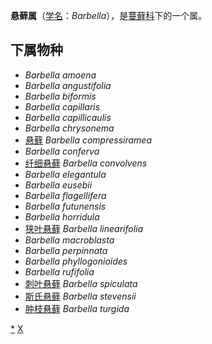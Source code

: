 {{Automatic Taxobox
| taxon = Barbella
| authority = 
}}

'''悬藓属'''（[[学名|学名]]：''Barbella''），是[[蔓藓科|蔓藓科]]下的一个属。

==下属物种==
* ''Barbella amoena''
* ''Barbella angustifolia''
* ''Barbella biformis''
* ''Barbella capillaris''
* ''Barbella capillicaulis''
* ''Barbella chrysonema''
* [[悬藓|悬藓]] ''Barbella compressiramea''
* ''Barbella conferva''
* [[纤细悬藓|纤细悬藓]] ''Barbella convolvens''
* ''Barbella elegantula''
* ''Barbella eusebii''
* ''Barbella flagellifera''
* ''Barbella futunensis''
* ''Barbella horridula''
* [[狭叶悬藓|狭叶悬藓]] ''Barbella linearifolia''
* ''Barbella macroblasta''
* ''Barbella perpinnata''
* ''Barbella phyllogonioides''
* ''Barbella rufifolia''
* [[刺叶悬藓|刺叶悬藓]] ''Barbella spiculata''
* [[斯氏悬藓|斯氏悬藓]] ''Barbella stevensii''
* [[肿枝悬藓|肿枝悬藓]] ''Barbella turgida''

{{taxonbar}}
[[Category:_悬藓属|*]]
[[Category:_蔓藓科|X]]